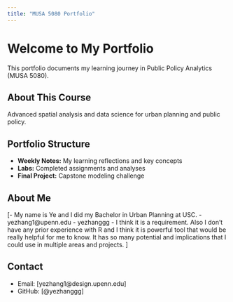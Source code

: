 ```yaml
---
title: "MUSA 5080 Portfolio"
---
```


# Welcome to My Portfolio

This portfolio documents my learning journey in Public Policy Analytics (MUSA 5080).

## About This Course
Advanced spatial analysis and data science for urban planning and public policy.

## Portfolio Structure
- **Weekly Notes:** My learning reflections and key concepts
- **Labs:** Completed assignments and analyses
- **Final Project:** Capstone modeling challenge

## About Me
[- My name is Ye and I did my Bachelor in Urban Planning at USC. 
- yezhang1@upenn.edu
- yezhanggg
- I think it is a requirement. Also I don't have any prior experience with R and I think it is powerful tool that would be really helpful for me to know. It has so many potential and implications that I could use in multiple areas and projects. ]

## Contact
- Email: [yezhang1@design.upenn.edu]
- GitHub: [@yezhanggg]
